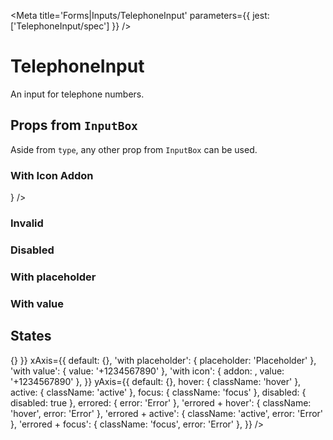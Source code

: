 

<Meta title='Forms|Inputs/TelephoneInput' parameters={{ jest: ['TelephoneInput/spec'] }} />

# TelephoneInput

An input for telephone numbers.

<Preview>
  <Story name='Default'>
    <TelephoneInput />
  </Story>
</Preview>

<Props of={TelephoneInput} />

## Props from <LinkTo kind='Forms|InputBox' story='Default Story'>`InputBox`</LinkTo>

Aside from `type`, any other prop from <LinkTo kind='Forms|InputBox' story='Default Story'>`InputBox`</LinkTo> can be
used.

### With Icon Addon

<Preview>
  <Story name='With Icon Addon'>
    <TelephoneInput addon={<Icon name='send' size='20' />} />
  </Story>
</Preview>

### Invalid

<Preview>
  <Story name='Invalid'>
    <TelephoneInput error='Error' />
  </Story>
</Preview>

### Disabled

<Preview>
  <Story name='Disabled'>
    <TelephoneInput disabled />
  </Story>
</Preview>

### With placeholder

<Preview>
  <Story name='With Placeholder'>
    <TelephoneInput placeholder='Placeholder' />
  </Story>
</Preview>

### With value

<Preview>
  <Story name='With Value'>
    <TelephoneInput defaultValue='+1 (213) 724-2528' />
  </Story>
</Preview>

## States

<Story name='States'>
  <PropsVariationSection
    component={TelephoneInput}
    common={{ onChange: () => {} }}
    xAxis={{
      default: {},
      'with placeholder': { placeholder: 'Placeholder' },
      'with value': { value: '+1234567890' },
      'with icon': { addon: <Icon name='mobile' size='20' />, value: '+1234567890' },
    }}
    yAxis={{
      default: {},
      hover: { className: 'hover' },
      active: { className: 'active' },
      focus: { className: 'focus' },
      disabled: { disabled: true },
      errored: { error: 'Error' },
      'errored + hover': { className: 'hover', error: 'Error' },
      'errored + active': { className: 'active', error: 'Error' },
      'errored + focus': { className: 'focus', error: 'Error' },
    }}
  />
</Story>
